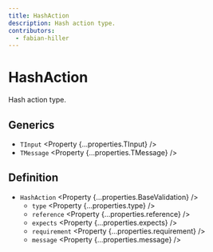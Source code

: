 ```yaml
---
title: HashAction
description: Hash action type.
contributors:
  - fabian-hiller
---
```



# HashAction

Hash action type.

## Generics

- `TInput` <Property {...properties.TInput} />
- `TMessage` <Property {...properties.TMessage} />

## Definition

- `HashAction` <Property {...properties.BaseValidation} />
  - `type` <Property {...properties.type} />
  - `reference` <Property {...properties.reference} />
  - `expects` <Property {...properties.expects} />
  - `requirement` <Property {...properties.requirement} />
  - `message` <Property {...properties.message} />
